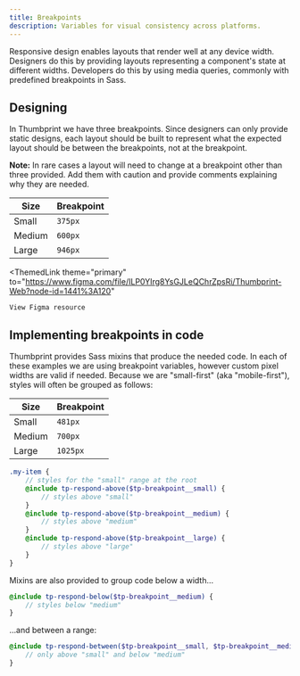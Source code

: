 ```yaml
---
title: Breakpoints
description: Variables for visual consistency across platforms.
---
```



Responsive design enables layouts that render well at any device width. Designers do this by providing layouts representing a component's state at different widths. Developers do this by using media queries, commonly with predefined breakpoints in Sass.

## Designing

In Thumbprint we have three breakpoints. Since designers can only provide static designs, each layout should be built to represent what the expected layout should be between the breakpoints, not at the breakpoint.

**Note:** In rare cases a layout will need to change at a breakpoint other than three provided. Add them with caution and provide comments explaining why they are needed.

| Size   | Breakpoint |
| ------ | ---------- |
| Small  | `375px`    |
| Medium | `600px`    |
| Large  | `946px`    |

<ThemedLink
    theme="primary"
    to="https://www.figma.com/file/ILP0YIrg8YsGJLeQChrZpsRi/Thumbprint-Web?node-id=1441%3A120"
>
    View Figma resource
</ThemedLink>

## Implementing breakpoints in code

Thumbprint provides Sass mixins that produce the needed code. In each of these examples we are using breakpoint variables, however custom pixel widths are valid if needed. Because we are "small-first" (aka "mobile-first"), styles will often be grouped as follows:

| Size   | Breakpoint |
| ------ | ---------- |
| Small  | `481px`    |
| Medium | `700px`    |
| Large  | `1025px`   |

```scss
.my-item {
    // styles for the "small" range at the root
    @include tp-respond-above($tp-breakpoint__small) {
        // styles above "small"
    }
    @include tp-respond-above($tp-breakpoint__medium) {
        // styles above "medium"
    }
    @include tp-respond-above($tp-breakpoint__large) {
        // styles above "large"
    }
}
```

Mixins are also provided to group code below a width&hellip;

```scss
@include tp-respond-below($tp-breakpoint__medium) {
    // styles below "medium"
}
```

&hellip;and between a range:

```scss
@include tp-respond-between($tp-breakpoint__small, $tp-breakpoint__medium) {
    // only above "small" and below "medium"
}
```
